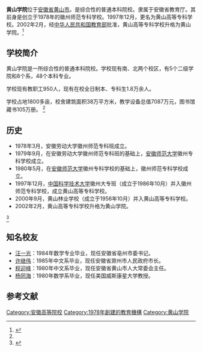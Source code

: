 {{Infobox university
|name              = 黄山学院
|EnglishName       = {{lang|zh|'''Huangshan University'''}}
|native_name       = 
|image             = [[File:HSU_logo.jpg|File:HSU logo.jpg]]
|caption           = 
|latin_name        = 
|motto             = 教人求真 学做真人
|zhmotto           = 
|established       = 1978年
|closed            = 
|re-established    = 
|anniversary       = 
|type              = [[公立大学|公立大学]]
|religious         = 
|endowment         = 
|officer_in_charge = 
|chairman_label    = 
|chairman          = 
|secretary         = [[汪枫|汪枫]]
|chancellor        = 
|president         = [[李铁范|李铁范]]
|vice-president    = [[胡善风|胡善风]]、[[刘英旺|刘英旺]]、[[张德学|张德学]]
|superintendent    = 
|provost           = 
|vice_chancellor   = 
|principal         = 
|dean              = 
|director          = 
|head_label        = 
|head              = 
|faculty           = 840人
|staff             = 999人
|students          = 18556人
|undergrad         = 
|postgrad          = 
|doctoral          = 
|国防生            = 
|other             = 
|address           = {{CHN}}[[安徽省|安徽省]][[黄山市|黄山市]][[屯溪区|屯溪区]]西海路39号（率水校区）<br />黄山市屯溪区戴震路44号（横江校区）
|country           = 
|state             = 
|province          = 
|city              = 
|color             = 
|campus            = 
|area              = 1800亩
|covered_area      = 52.72万平方米
|former_names      = 徽州师范专科学校、中国科学技术大学徽州大专班、黄山高等专科学校
|free_label        = 
|free              = 
|colors            = 
|nickname          = 
|mascot            = 
|magazine          = 
|athlete           = 
|conference        = 
|books             = 
|legal_person      = 
|affiliations      = [[File:National_Emblem_of_the_People's_Republic_of_China.svg|18px]][[中华人民共和国|中华人民共和国]][[安徽省人民政府|安徽省人民政府]]
|zip               = 
|telephone         = 
|fax               = 
|website           = http://www.hsu.edu.cn/
|logo              = 
|footnotes         = 
}}

'''黄山学院'''位于[[安徽省|安徽省]][[黄山市|黄山市]]。是综合性的普通本科院校。隶属于安徽省教育厅。其前身是创立于1978年的徽州师范专科学校。1997年12月，更名为黄山高等专科学校。2002年2月，经[[中华人民共和国教育部|中华人民共和国教育部]]批准，黄山高等专科学校升格为黄山学院。<ref name="hsu1">{{cite web|url=http://www.hsu.edu.cn/s/1/t/3/p/2/c/15/list.htm|title=学校概况|work=黄山学院|accessdate=2011-10-23}}</ref>

==学校简介==
黄山学院是一所综合性的普通本科院校。学校现有南、北两个校区，有5个二级学院和8个系，48个本科专业。

学校现有教职工950人，现有在校全日制本、专科生1.8万余人。

学校占地1800多亩，校舍建筑面积38万平方米，教学设备总值7087万元，图书馆藏书105万册。
<ref name="hsu1"></ref>

==历史==
*1978年3月，安徽劳动大学徽州师范专科班成立。
*1979年9月，在安徽劳动大学徽州师范专科班的基础上，[[安徽师范大学|安徽师范大学]]徽州专科学校成立。
*1980年5月，在[[安徽师范大学|安徽师范大学]]徽州专科学校的基础上，徽州师范专科学校成立。
*1997年12月，[[中国科学技术大学|中国科学技术大学]]徽州大专班（成立于1986年10月）并入徽州师范专科学校，成立黄山高等专科学校。
*2000年9月，黄山林业学校（成立于1956年10月）并入黄山高等专科学校。
*2002年2月，黄山高等专科学校升格为黄山学院。
<ref>{{cite web|url=http://www.hsu.edu.cn/s/1/t/3/p/2/c/15/d/38/list.htm|title=学院历史|work=黄山学院|accessdate=2011-10-23}}</ref>

== 知名校友 ==
*[[汪一光|汪一光]]：1984年数学专业毕业，现任安徽省亳州市委书记。
*[[许继伟|许继伟]]：1985年中文系毕业，现任安徽省滁州市人民政府市长。
*[[程迎峰|程迎峰]]：1980年中文系毕业，现任安徽省黄山市人大常委会主任。
*[[杨同海|杨同海]]：1980年数学系毕业，现任美国威斯康星大学教授。

== 参考文献 ==
{{Reflist}}

{{安徽高等院校}}

[[Category:安徽高等院校|Category:安徽高等院校]]
[[Category:1978年創建的教育機構|Category:1978年創建的教育機構]]
[[Category:黄山学院|Category:黄山学院]]